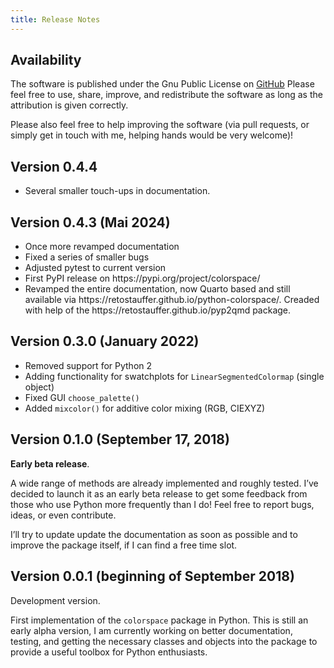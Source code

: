 ```yaml
---
title: Release Notes
---
```


## Availability

The software is published under the Gnu Public License
on [GitHub](https://github.com/retostauffer/python-colorspace)
Please feel free to use, share, improve, and redistribute the
software as long as the attribution is given correctly.

Please also feel free to help improving the software (via pull
requests, or simply get in touch with me, helping hands would
be very welcome)!

## Version 0.4.4

* Several smaller touch-ups in documentation.

## Version 0.4.3 (Mai 2024)

* Once more revamped documentation
* Fixed a series of smaller bugs
* Adjusted pytest to current version
* First PyPI release on https://pypi.org/project/colorspace/
* Revamped the entire documentation, now Quarto based and still
    available via https://retostauffer.github.io/python-colorspace/.
    Creaded with help of the https://retostauffer.github.io/pyp2qmd package.


## Version 0.3.0 (January 2022)

* Removed support for Python 2
* Adding functionality for swatchplots for `LinearSegmentedColormap` (single object)
* Fixed GUI `choose_palette()`
* Added `mixcolor()` for additive color mixing (RGB, CIEXYZ)

## Version 0.1.0 (September 17, 2018)

**Early beta release**.

A wide range of methods are already implemented and roughly
tested. I've decided to launch it as an early beta release
to get some feedback from those who use Python more frequently
than I do! Feel free to report bugs, ideas, or even contribute.

I'll try to update update the documentation as soon as possible
and to improve the package itself, if I can find a free time slot.

## Version 0.0.1 (beginning of September 2018)

Development version.

First implementation of the ``colorspace`` package in Python.
This is still an early alpha version, I am currently working
on better documentation, testing, and getting the necessary
classes and objects into the package to provide a useful
toolbox for Python enthusiasts.



